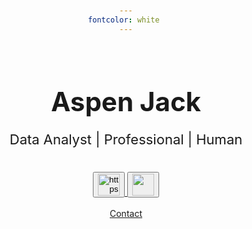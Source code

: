 ```yaml
---
fontcolor: white 
---
```

<style>
    body {
    background-image: url("/molecules.jpeg");
    background-size: 100vw auto;
    background-repeat: no-repeat;
    background-position: center center;
    background-attachment: fixed;
    font-family: 'Montserrat' sans-serif;
    /*background-position: center center;*/
    /*background-attachment: fixed;*/
    text-align: center;
    margin-top: 50px
  }
</style>
<br><br><br><br><p style="display:inline; font-size: 42px; font-weight: bold">Aspen Jack</p>
<br>
<p style="font-size: 22px">Data Analyst | Professional | Human</p> <br>
<a href = "https://github.com/aspenjack" > <button> <i style="display: inline; color: white"></i>
![https://github.com/aspenjack](github_index){width="35"} </button> </a>
<a href = "https://www.linkedin.com/in/aspenjack" > <button> <i style="display: inline; color: white"></i>
![](linkedin_icon_final.png){.linkedin width="35"} </button> </a> <br>
<br>
[Contact](contact.qmd){.btn-lg .btn-outline-light .btn role="button"}